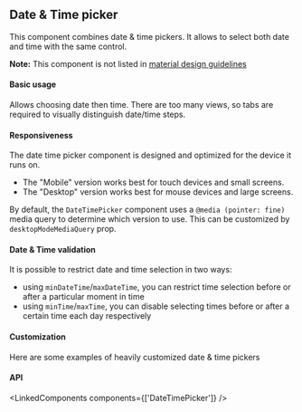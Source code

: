


<PageMeta component="DateTimePicker" />

## Date & Time picker

This component combines date & time pickers. It allows to select both date and time with the same control.

**Note:** This component is not listed in [material design guidelines](https://material.io/components/)



#### Basic usage

Allows choosing date then time. There are too many views, so tabs are required to visually distinguish date/time steps.

<Example source={BasicDateTimePicker} />

#### Responsiveness

The date time picker component is designed and optimized for the device it runs on.

- The "Mobile" version works best for touch devices and small screens.
- The "Desktop" version works best for mouse devices and large screens.

By default, the `DateTimePicker` component uses a `@media (pointer: fine)` media query to determine which version to use.
This can be customized by `desktopModeMediaQuery` prop.

<Example source={DateTimePickers} />

#### Date & Time validation

It is possible to restrict date and time selection in two ways:

- using `minDateTime`/`maxDateTime`, you can restrict time selection before or after a particular moment in time
- using `minTime`/`maxTime`, you can disable selecting times before or after a certain time each day respectively

<Example source={DateTimeValidation} />

#### Customization

Here are some examples of heavily customized date & time pickers

<Example source={CustomDateTimePicker} />

#### API

<LinkedComponents components={['DateTimePicker']} />
